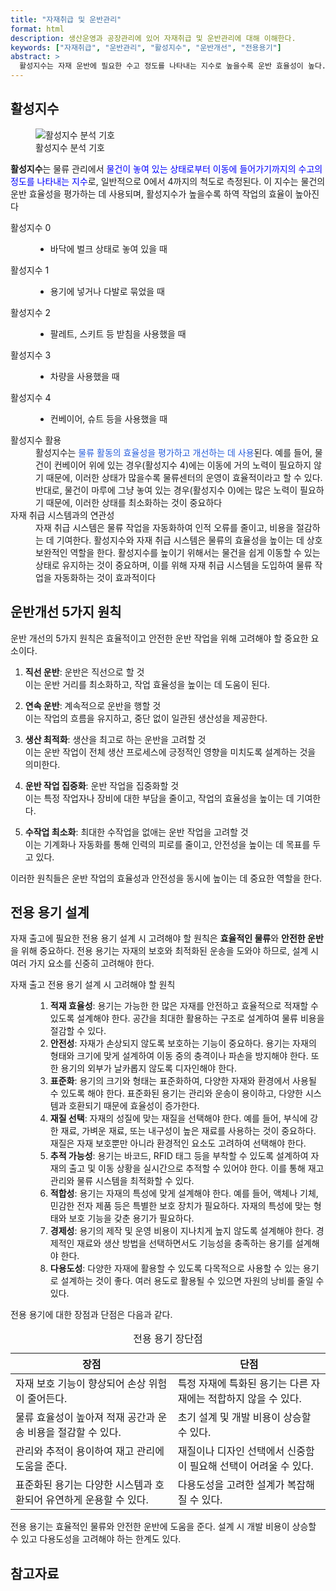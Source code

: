 ```yaml
---
title: "자재취급 및 운반관리"
format: html
description: 생산운영과 공장관리에 있어 자재취급 및 운반관리에 대해 이해한다. 
keywords: ["자재취급", "운반관리", "활성지수", "운반개선", "전용용기"]
abstract: >
  활성지수는 자재 운반에 필요한 수고 정도를 나타내는 지수로 높을수록 운반 효율성이 높다.
---
```



::: {.callout-tip icon="false" title="기출: 103-1-3, 127-4-1"}
:::

## 활성지수 {#sec-activity-index}

![활성지수 분석 기호](images/activity_index.png)


**활성지수**는 물류 관리에서 <font color="blue">물건이 놓여 있는 상태로부터 이동에 들어가기까지의 수고의 정도를 나타내는 지수</font>로, 일반적으로 0에서 4까지의 척도로 측정된다. 이 지수는 물건의 운반 효율성을 평가하는 데 사용되며, 활성지수가 높을수록 하역 작업의 효율이 높아진다

활성지수 0
:   -   바닥에 벌크 상태로 놓여 있을 때

활성지수 1
:   -   용기에 넣거나 다발로 묶었을 때

활성지수 2
:   -   팔레트, 스키트 등 받침을 사용했을 때

활성지수 3
:   -   차량을 사용했을 때

활성지수 4
:   -   컨베이어, 슈트 등을 사용했을 때

활성지수 활용
: 활성지수는 <font color="#245bdb">물류 활동의 효율성을 평가하고 개선하는 데 사용</font>된다. 예를 들어, 물건이 컨베이어 위에 있는 경우(활성지수 4)에는 이동에 거의 노력이 필요하지 않기 때문에, 이러한 상태가 많을수록 물류센터의 운영이 효율적이라고 할 수 있다. 반대로, 물건이 마루에 그냥 놓여 있는 경우(활성지수 0)에는 많은 노력이 필요하기 때문에, 이러한 상태를 최소화하는 것이 중요하다

자재 취급 시스템과의 연관성
: 자재 취급 시스템은 물류 작업을 자동화하여 인적 오류를 줄이고, 비용을 절감하는 데 기여한다. 활성지수와 자재 취급 시스템은 물류의 효율성을 높이는 데 상호 보완적인 역할을 한다. 활성지수를 높이기 위해서는 물건을 쉽게 이동할 수 있는 상태로 유지하는 것이 중요하며, 이를 위해 자재 취급 시스템을 도입하여 물류 작업을 자동화하는 것이 효과적이다

## 운반개선 5가지 원칙

운반 개선의 5가지 원칙은 효율적이고 안전한 운반 작업을 위해 고려해야 할 중요한 요소이다.

1. **직선 운반**: 운반은 직선으로 할 것  
   이는 운반 거리를 최소화하고, 작업 효율성을 높이는 데 도움이 된다.

2. **연속 운반**: 계속적으로 운반을 행할 것  
   이는 작업의 흐름을 유지하고, 중단 없이 일관된 생산성을 제공한다.

3. **생산 최적화**: 생산을 최고로 하는 운반을 고려할 것  
   이는 운반 작업이 전체 생산 프로세스에 긍정적인 영향을 미치도록 설계하는 것을 의미한다.

4. **운반 작업 집중화**: 운반 작업을 집중화할 것  
   이는 특정 작업자나 장비에 대한 부담을 줄이고, 작업의 효율성을 높이는 데 기여한다.

5. **수작업 최소화**: 최대한 수작업을 없애는 운반 작업을 고려할 것  
   이는 기계화나 자동화를 통해 인력의 피로를 줄이고, 안전성을 높이는 데 목표를 두고 있다.

이러한 원칙들은 운반 작업의 효율성과 안전성을 동시에 높이는 데 중요한 역할을 한다.


::: {.callout-tip icon=false title="기출: 115-1-12"}
:::

## 전용 용기 설계

자재 출고에 필요한 전용 용기 설계 시 고려해야 할 원칙은 **효율적인 물류**와 **안전한 운반**을 위해 중요하다. 전용 용기는 자재의 보호와 최적화된 운송을 도와야 하므로, 설계 시 여러 가지 요소를 신중히 고려해야 한다.

자재 출고 전용 용기 설계 시 고려해야 할 원칙
: 
1. **적재 효율성**: 용기는 가능한 한 많은 자재를 안전하고 효율적으로 적재할 수 있도록 설계해야 한다. 공간을 최대한 활용하는 구조로 설계하여 물류 비용을 절감할 수 있다.
2. **안전성**: 자재가 손상되지 않도록 보호하는 기능이 중요하다. 용기는 자재의 형태와 크기에 맞게 설계하여 이동 중의 충격이나 파손을 방지해야 한다. 또한 용기의 외부가 날카롭지 않도록 디자인해야 한다.
3. **표준화**: 용기의 크기와 형태는 표준화하여, 다양한 자재와 환경에서 사용될 수 있도록 해야 한다. 표준화된 용기는 관리와 운송이 용이하고, 다양한 시스템과 호환되기 때문에 효율성이 증가한다.
4. **재질 선택**: 자재의 성질에 맞는 재질을 선택해야 한다. 예를 들어, 부식에 강한 재료, 가벼운 재료, 또는 내구성이 높은 재료를 사용하는 것이 중요하다. 재질은 자재 보호뿐만 아니라 환경적인 요소도 고려하여 선택해야 한다.
5. **추적 가능성**: 용기는 바코드, RFID 태그 등을 부착할 수 있도록 설계하여 자재의 출고 및 이동 상황을 실시간으로 추적할 수 있어야 한다. 이를 통해 재고 관리와 물류 시스템을 최적화할 수 있다.
6. **적합성**: 용기는 자재의 특성에 맞게 설계해야 한다. 예를 들어, 액체나 기체, 민감한 전자 제품 등은 특별한 보호 장치가 필요하다. 자재의 특성에 맞는 형태와 보호 기능을 갖춘 용기가 필요하다.
7. **경제성**: 용기의 제작 및 운영 비용이 지나치게 높지 않도록 설계해야 한다. 경제적인 재료와 생산 방법을 선택하면서도 기능성을 충족하는 용기를 설계해야 한다.
8. **다용도성**: 다양한 자재에 활용할 수 있도록 다목적으로 사용할 수 있는 용기로 설계하는 것이 좋다. 여러 용도로 활용될 수 있으면 자원의 낭비를 줄일 수 있다.

전용 용기에 대한 장점과 단점은 다음과 같다.

| 장점                          | 단점                        |
|-------------------------------|-----------------------------|
| 자재 보호 기능이 향상되어 손상 위험이 줄어든다. | 특정 자재에 특화된 용기는 다른 자재에는 적합하지 않을 수 있다. |
| 물류 효율성이 높아져 적재 공간과 운송 비용을 절감할 수 있다. | 초기 설계 및 개발 비용이 상승할 수 있다. |
| 관리와 추적이 용이하여 재고 관리에 도움을 준다. | 재질이나 디자인 선택에서 신중함이 필요해 선택이 어려울 수 있다. |
| 표준화된 용기는 다양한 시스템과 호환되어 유연하게 운용할 수 있다. | 다용도성을 고려한 설계가 복잡해질 수 있다. |
: 전용 용기 장단점

전용 용기는 효율적인 물류와 안전한 운반에 도움을 준다. 설계 시 개발 비용이 상승할 수 있고 다용도성을 고려해야 하는 한계도 있다.

## 참고자료 {#sec-ref-0603}




